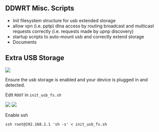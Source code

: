 == DDWRT Misc. Scripts ==

* Init filesystem structure for usb extended storage
* allow vpn (i.e. pptp) dlna access by routing broadcast and multicast requests correctly (i.e. requests made by upnp discovery)
* startup scripts to auto-mount usb and correctly extend storage
* Documents

== Extra USB Storage ==

<img src="screenshots/usb_config.png" />
<p align="center">Ensure the usb storage is enabled and your device is plugged in and detected.</p>
Edit <code>ROOT</code> in <code>init_usb_fs.sh</code> 

<img src="screenshots/ssh_enabled_1.png" />
<img src="screenshots/ssh_enabled_2.png" />
<p align="center">Enable ssh</p>

<pre>ssh root@192.168.1.1 'sh -s' < init_usb_fs.sh</pre>

